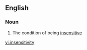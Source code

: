 ==English==

===Noun===
{{en-noun|-}}

# The condition of being [[insensitive]]

[[vi:insensitivity]]